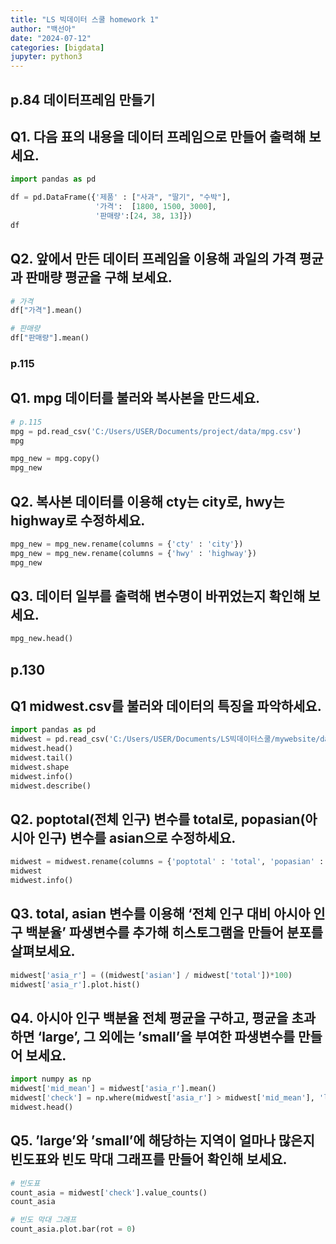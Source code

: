 ```yaml
---
title: "LS 빅데이터 스쿨 homework 1"
author: "백선아"
date: "2024-07-12"
categories: [bigdata]
jupyter: python3
---
```


## p.84 데이터프레임 만들기
## Q1. 다음 표의 내용을 데이터 프레임으로 만들어 출력해 보세요.

```python
import pandas as pd

df = pd.DataFrame({'제품' : ["사과", "딸기", "수박"],
                   '가격':  [1800, 1500, 3000],
                   '판매량':[24, 38, 13]})
df
```

## Q2. 앞에서 만든 데이터 프레임을 이용해 과일의 가격 평균과 판매량 평균을 구해 보세요.

```python
# 가격
df["가격"].mean()
```
```python
# 판매량
df["판매량"].mean()
```

### p.115
## Q1. mpg 데이터를 불러와 복사본을 만드세요.

```python
# p.115
mpg = pd.read_csv('C:/Users/USER/Documents/project/data/mpg.csv')
mpg

mpg_new = mpg.copy()
mpg_new
```

## Q2. 복사본 데이터를 이용해 cty는 city로, hwy는 highway로 수정하세요.
```python
mpg_new = mpg_new.rename(columns = {'cty' : 'city'})
mpg_new = mpg_new.rename(columns = {'hwy' : 'highway'})
mpg_new
```

## Q3. 데이터 일부를 출력해 변수명이 바뀌었는지 확인해 보세요. 
```python
mpg_new.head()

```
## p.130
## Q1 midwest.csv를 불러와 데이터의 특징을 파악하세요.

```python
import pandas as pd
midwest = pd.read_csv('C:/Users/USER/Documents/LS빅데이터스쿨/mywebsite/data/midwest.csv')
midwest.head()
midwest.tail()
midwest.shape
midwest.info()
midwest.describe()
```

## Q2. poptotal(전체 인구) 변수를 total로, popasian(아시아 인구) 변수를 asian으로 수정하세요.
```python
midwest = midwest.rename(columns = {'poptotal' : 'total', 'popasian' : 'asian'})
midwest
midwest.info()
```

## Q3. total, asian 변수를 이용해 '전체 인구 대비 아시아 인구 백분율' 파생변수를 추가해 히스토그램을 만들어 분포를 살펴보세요.
```python
midwest['asia_r'] = ((midwest['asian'] / midwest['total'])*100)
midwest['asia_r'].plot.hist()
```

## Q4. 아시아 인구 백분율 전체 평균을 구하고, 평균을 초과하면 'large', 그 외에는 'small'을 부여한 파생변수를 만들어 보세요.
```python
import numpy as np
midwest['mid_mean'] = midwest['asia_r'].mean()
midwest['check'] = np.where(midwest['asia_r'] > midwest['mid_mean'], 'large', 'small' )
midwest.head()
```
## Q5. 'large'와 'small'에 해당하는 지역이 얼마나 많은지 빈도표와 빈도 막대 그래프를 만들어 확인해 보세요.
```python
# 빈도표
count_asia = midwest['check'].value_counts()
count_asia
```
```python
# 빈도 막대 그래프
count_asia.plot.bar(rot = 0)
```

